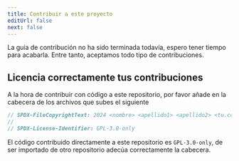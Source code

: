 ```yaml
---
title: Contribuir a este proyecto
editUrl: false
next: false
---
```



<Aside type="caution">
La guía de contribución no ha sido terminada todavía, espero tener tiempo para acabarla. Entre tanto, aceptamos todo tipo de contribuciones.
</Aside>

## Licencia correctamente tus contribuciones

A la hora de contribuir con código a este repositorio, por favor añade en la cabecera de los archivos que subes el siguiente

```c title=""
// SPDX-FileCopyrightText: 2024 <nombre> <apellido1> <apellido2> <tu.correo@mail.com>
//
// SPDX-License-Identifier: GPL-3.0-only
```

El código contribuido directamente a este repositorio es `GPL-3.0-only`, de ser importado de otro repositorio adecúa correctamente la cabecera.
